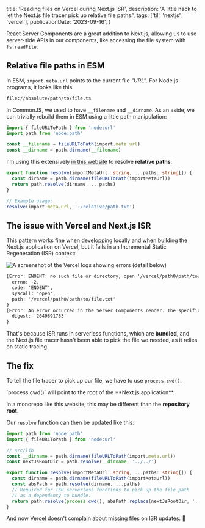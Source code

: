   title: 'Reading files on Vercel during Next.js ISR',
  description:
    'A little hack to let the Next.js file tracer pick up relative file paths.',
  tags: ['til', 'nextjs', 'vercel'],
  publicationDate: '2023-09-16',
}

React Server Components are a great addition to Next.js, allowing us to use
server-side APIs in our components, like accessing the file system with `fs.readFile`.

## Relative file paths in ESM

In ESM, `import.meta.url` points to the current file _"URL"_. For Node.js programs, it looks like this:

```txt
file://absolute/path/to/file.ts
```

In CommonJS, we used to have `__filename` and `__dirname`. As an aside,
we can trivially rebuild them in ESM using a little path manipulation:

```ts
import { fileURLToPath } from 'node:url'
import path from 'node:path'

const __filename = fileURLToPath(import.meta.url)
const __dirname = path.dirname(__filename)
```

I'm using this extensively [in this website](https://github.com/franky47/francoisbest.com)
to resolve **relative paths**:

```ts
export function resolve(importMetaUrl: string, ...paths: string[]) {
  const dirname = path.dirname(fileURLToPath(importMetaUrl))
  return path.resolve(dirname, ...paths)
}

// Example usage:
resolve(import.meta.url, './relative/path.txt')
```

## The issue with Vercel and Next.js ISR

This pattern works fine when developping locally and when building the Next.js
application on Vercel, but it fails in an Incremental Static Regeneration (ISR)
context:

![A screenshot of the Vercel logs showing errors (detail below)](./vercel-error.png)

```txt
[Error: ENOENT: no such file or directory, open '/vercel/path0/path/to/file.txt'] {
  errno: -2,
  code: 'ENOENT',
  syscall: 'open',
  path: '/vercel/path0/path/to/file.txt'
}
[Error: An error occurred in the Server Components render. The specific message is omitted in production builds to avoid leaking sensitive details. A digest property is included on this error instance which may provide additional details about the nature of the error.] {
  digest: '2649891783'
}
```

That's because ISR runs in serverless functions, which are **bundled**, and the
Next.js file tracer hasn't been able to pick the file we needed, as it relies
on static tracing.

## The fix

To tell the file tracer to pick up our file, we have to use `process.cwd()`.

<Note status="info">
`process.cwd()` will point to the root of the **Next.js application**.

In a monorepo like this website, this may be different than the **repository root**.

</Note>

Our `resolve` function can then be updated like this:

```ts title="src/lib/paths.ts"
import path from 'node:path'
import { fileURLToPath } from 'node:url'

// src/lib
const __dirname = path.dirname(fileURLToPath(import.meta.url))
const nextJsRootDir = path.resolve(__dirname, '../../')

export function resolve(importMetaUrl: string, ...paths: string[]) {
  const dirname = path.dirname(fileURLToPath(importMetaUrl))
  const absPath = path.resolve(dirname, ...paths)
  // Required for ISR serverless functions to pick up the file path
  // as a dependency to bundle.
  return path.resolve(process.cwd(), absPath.replace(nextJsRootDir, '.'))
}
```

And now Vercel doesn't complain about missing files on ISR updates. 🎉
